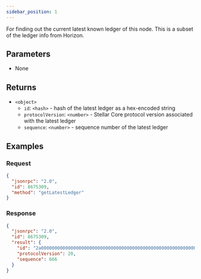 ```yaml
---
sidebar_position: 1
---
```


For finding out the current latest known ledger of this node. This is a subset of the ledger info from Horizon.

## Parameters

- None

## Returns

- `<object>`
  - `id`: `<hash>` - hash of the latest ledger as a hex-encoded string
  - `protocolVersion`: `<number>` - Stellar Core protocol version associated with the latest ledger
  - `sequence`: `<number>` - sequence number of the latest ledger

## Examples

### Request

```json
{
  "jsonrpc": "2.0",
  "id": 8675309,
  "method": "getLatestLedger"
}
```

### Response

```json
{
  "jsonrpc": "2.0",
  "id": 8675309,
  "result": {
    "id": "2a00000000000000000000000000000000000000000000000000000000000000",
    "protocolVersion": 20,
    "sequence": 666
  }
}
```
